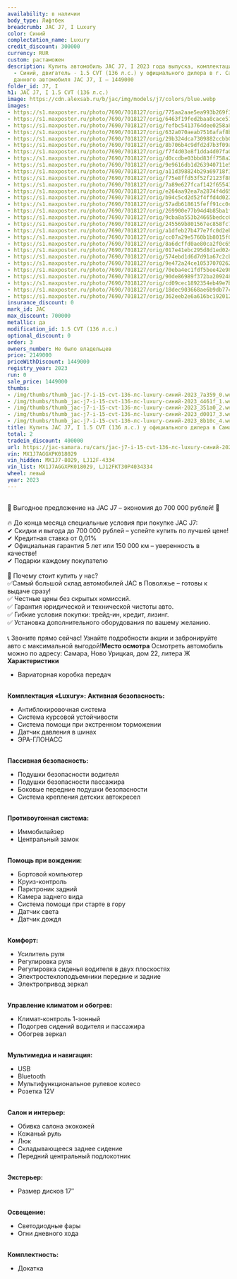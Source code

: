 ```yaml
---
availability: в наличии
body_type: Лифтбек
breadcrumb: JAC J7, I Luxury
color: Синий
complectation_name: Luxury
credit_discount: 300000
currency: RUR
custom: растаможен
description: Купить автомобиль JAC J7, I 2023 года выпуска, комплектация Luxury, цвет
  - Синий, двигатель - 1.5 CVT (136 л.с.) у официального дилера в г. Самара. Стоимость
  данного автомобиля JAC J7, I – 1449000
folder_id: J7, I
h1: JAC J7, I 1.5 CVT (136 л.с.)
image: https://cdn.alexsab.ru/b/jac/img/models/j7/colors/blue.webp
images:
- https://s1.maxposter.ru/photo/7690/7018127/orig/775aa2aae5ea993b269f34b22bf7a359.jpg?sid=14&6de64ef76f02783d5d70239b3190379f
- https://s1.maxposter.ru/photo/7690/7018127/orig/6463f19fed2baa8cace51d20f6a4461f.jpg?sid=14&6de64ef76f02783d5d70239b3190379f
- https://s1.maxposter.ru/photo/7690/7018127/orig/fefbc5413764dee0258a8fdb742351a0.jpg?sid=14&6de64ef76f02783d5d70239b3190379f
- https://s1.maxposter.ru/photo/7690/7018127/orig/632a070aeab7516afaf8b988f71d0017.jpg?sid=14&6de64ef76f02783d5d70239b3190379f
- https://s1.maxposter.ru/photo/7690/7018127/orig/29b324dca7309882ccbb00c1f8e8b10c.jpg?sid=14&6de64ef76f02783d5d70239b3190379f
- https://s1.maxposter.ru/photo/7690/7018127/orig/8b706b4c9dfd2d7b3f09a7e32fa15bcd.jpg?sid=14&6de64ef76f02783d5d70239b3190379f
- https://s1.maxposter.ru/photo/7690/7018127/orig/f7f4d03e8f1dda4d07fa0bef443f1660.jpg?sid=14&6de64ef76f02783d5d70239b3190379f
- https://s1.maxposter.ru/photo/7690/7018127/orig/d0ccdbe03bbd83ff758a2ce7bc8149df.jpg?sid=14&6de64ef76f02783d5d70239b3190379f
- https://s1.maxposter.ru/photo/7690/7018127/orig/9e9616db1d263940711e526a398f5dea.jpg?sid=14&6de64ef76f02783d5d70239b3190379f
- https://s1.maxposter.ru/photo/7690/7018127/orig/a11d398824b29a69718f372ae9978041.jpg?sid=14&6de64ef76f02783d5d70239b3190379f
- https://s1.maxposter.ru/photo/7690/7018127/orig/f75e8ffd53f52f2123f88e5e30623e62.jpg?sid=14&6de64ef76f02783d5d70239b3190379f
- https://s1.maxposter.ru/photo/7690/7018127/orig/7a89e627fcaf142f6554326844ef1bdc.jpg?sid=14&6de64ef76f02783d5d70239b3190379f
- https://s1.maxposter.ru/photo/7690/7018127/orig/e264aa92ea7a2874f4d65d604bf7c6af.jpg?sid=14&6de64ef76f02783d5d70239b3190379f
- https://s1.maxposter.ru/photo/7690/7018127/orig/b94c5cd2d52f4ffd4d022445b651818d.jpg?sid=14&6de64ef76f02783d5d70239b3190379f
- https://s1.maxposter.ru/photo/7690/7018127/orig/57adb618615feff91cc0c1993cc3d752.jpg?sid=14&6de64ef76f02783d5d70239b3190379f
- https://s1.maxposter.ru/photo/7690/7018127/orig/269900e77b94d4b85ba1f652fadad248.jpg?sid=14&6de64ef76f02783d5d70239b3190379f
- https://s1.maxposter.ru/photo/7690/7018127/orig/9cba8a553b24665bedcc65c942c3d8c9.jpg?sid=14&6de64ef76f02783d5d70239b3190379f
- https://s1.maxposter.ru/photo/7690/7018127/orig/245569b801567ec858fc75320da0118b.jpg?sid=14&6de64ef76f02783d5d70239b3190379f
- https://s1.maxposter.ru/photo/7690/7018127/orig/a1dfeb27b477e7fc0d2ebe83ff1e2611.jpg?sid=14&6de64ef76f02783d5d70239b3190379f
- https://s1.maxposter.ru/photo/7690/7018127/orig/cc07a29e5760b1b8015f01abc6a39b61.jpg?sid=14&6de64ef76f02783d5d70239b3190379f
- https://s1.maxposter.ru/photo/7690/7018127/orig/8a6dcffd0ae80ca2f0c6548aac140c36.jpg?sid=14&6de64ef76f02783d5d70239b3190379f
- https://s1.maxposter.ru/photo/7690/7018127/orig/017e41ebc295d8d1ed024ec677c2e3d7.jpg?sid=14&6de64ef76f02783d5d70239b3190379f
- https://s1.maxposter.ru/photo/7690/7018127/orig/574ebd1d6d7d91a67c2cb98f71e8b976.jpg?sid=14&6de64ef76f02783d5d70239b3190379f
- https://s1.maxposter.ru/photo/7690/7018127/orig/9e472a24ce1053707026283fc0b2b31e.jpg?sid=14&6de64ef76f02783d5d70239b3190379f
- https://s1.maxposter.ru/photo/7690/7018127/orig/70eba4ec1fdf5bee42e989e628c5f8d6.jpg?sid=14&6de64ef76f02783d5d70239b3190379f
- https://s1.maxposter.ru/photo/7690/7018127/orig/90de86989f372ba209248e3ac8ba93f0.jpg?sid=14&6de64ef76f02783d5d70239b3190379f
- https://s1.maxposter.ru/photo/7690/7018127/orig/cd09cec1892354eb49e7b99d47a2cc19.jpg?sid=14&6de64ef76f02783d5d70239b3190379f
- https://s1.maxposter.ru/photo/7690/7018127/orig/18dec903668ae6b9db77cca12cbdf08d.jpg?sid=14&6de64ef76f02783d5d70239b3190379f
- https://s1.maxposter.ru/photo/7690/7018127/orig/362eeb2e6a616bc1920127739b89621d.jpg?sid=14&6de64ef76f02783d5d70239b3190379f
insurance_discount: 0
mark_id: JAC
max_discount: 700000
metallic: да
modification_id: 1.5 CVT (136 л.с.)
optional_discount: 0
order: 3
owners_number: Не было владельцев
price: 2149000
priceWithDiscount: 1449000
registry_year: 2023
run: 0
sale_price: 1449000
thumbs:
- /img/thumbs/thumb_jac-j7-i-15-cvt-136-лс-luxury-синий-2023_7a359_0.webp
- /img/thumbs/thumb_jac-j7-i-15-cvt-136-лс-luxury-синий-2023_4461f_1.webp
- /img/thumbs/thumb_jac-j7-i-15-cvt-136-лс-luxury-синий-2023_351a0_2.webp
- /img/thumbs/thumb_jac-j7-i-15-cvt-136-лс-luxury-синий-2023_d0017_3.webp
- /img/thumbs/thumb_jac-j7-i-15-cvt-136-лс-luxury-синий-2023_8b10c_4.webp
title: Купить JAC J7, I 1.5 CVT (136 л.с.) у официального дилера в Самаре
total: 2
tradein_discount: 400000
url: https://jac-samara.ru/cars/jac-j7-i-15-cvt-136-лс-luxury-синий-2023/
vin: MX1J7AGGXPK018029
vin_hidden: MX1J7-8029, LJ12F-4334
vin_list: MX1J7AGGXPK018029, LJ12FKT30P4034334
wheel: левый
year: 2023
---
```

<br/>
🚀 Выгодное предложение на JAC J7 – экономия до 700 000 рублей! 🚀<br/>
<br/>
🔥 До конца месяца специальные условия при покупке JAC J7:<br/>
✔ Скидки и выгода до 700 000 рублей – успейте купить по лучшей цене!<br/>
✔ Кредитная ставка от 0,01%<br/>
✔ Официальная гарантия 5 лет или 150 000 км – уверенность в качестве!<br/>
✔ Подарки каждому покупателю <br/>
<br/>
📌 Почему стоит купить у нас?<br/>
✅Самый большой склад автомобилей JAC в Поволжье – готовы к выдаче сразу!<br/>
✅ Честные цены без скрытых комиссий.<br/>
✅ Гарантия юридической и технической чистоты авто.<br/>
✅ Гибкие условия покупки: трейд-ин, кредит, лизинг.<br/>
✅ Установка дополнительного оборудования по вашему желанию.<br/>
<br/>
📞 Звоните прямо сейчас! Узнайте подробности акции и забронируйте авто с максимальной выгодой!<strong>Место осмотра</strong> Осмотреть автомобиль можно по адресу: Самара, Ново Урицкая, дом 22, литера Ж <strong>Характеристики</strong>
<ul>
<li>Вариаторная коробка передач</li>
</ul>
<br/> <strong>Комплектация «Luxury»:</strong> <strong>Активная безопасность:</strong>
<ul>
<li>Антиблокировочная система</li>
<li>Система курсовой устойчивости</li>
<li>Система помощи при экстренном торможении</li>
<li>Датчик давления в шинах</li>
<li>ЭРА-ГЛОНАСС</li>
</ul>
<br/> <strong>Пассивная безопасность:</strong>
<ul>
<li>Подушки безопасности водителя</li>
<li>Подушки безопасности пассажира</li>
<li>Боковые передние подушки безопасности</li>
<li>Система крепления детских автокресел</li>
</ul>
<br/> <strong>Противоугонная система:</strong>
<ul>
<li>Иммобилайзер</li>
<li>Центральный замок</li>
</ul>
<br/> <strong>Помощь при вождении:</strong>
<ul>
<li>Бортовой компьютер</li>
<li>Круиз-контроль</li>
<li>Парктроник задний</li>
<li>Камера заднего вида</li>
<li>Система помощи при старте в гору</li>
<li>Датчик света</li>
<li>Датчик дождя</li>
</ul>
<br/> <strong>Комфорт:</strong>
<ul>
<li>Усилитель руля</li>
<li>Регулировка руля</li>
<li>Регулировка сиденья водителя в двух плоскостях</li>
<li>Электростеклоподъемники передние и задние</li>
<li>Электропривод зеркал</li>
</ul>
<br/> <strong>Управление климатом и обогрев:</strong>
<ul>
<li>Климат-контроль 1-зонный</li>
<li>Подогрев сидений водителя и пассажира</li>
<li>Обогрев зеркал</li>
</ul>
<br/> <strong>Мультимедиа и навигация:</strong>
<ul>
<li>USB</li>
<li>Bluetooth</li>
<li>Мультифункциональное рулевое колесо</li>
<li>Розетка 12V</li>
</ul>
<br/> <strong>Салон и интерьер:</strong>
<ul>
<li>Обивка салона экокожей</li>
<li>Кожаный руль</li>
<li>Люк</li>
<li>Складывающееся заднее сидение</li>
<li>Передний центральный подлокотник</li>
</ul>
<br/> <strong>Экстерьер:</strong>
<ul>
<li>Размер дисков 17″</li>
</ul>
<br/> <strong>Освещение:</strong>
<ul>
<li>Светодиодные фары</li>
<li>Огни дневного хода</li>
</ul>
<br/> <strong>Комплектность:</strong>
<ul>
<li>Докатка</li>
</ul>
